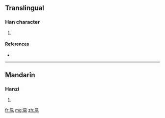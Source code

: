 ==Translingual==

===Han character===
{{Han char|rn=16|rad=几|as=05|sn=7|four=|canj=竹弓一日 (HNMA), X竹弓一日 (XHNMA)}}

# {{defn|Han|sort=几05}}

====References====
* {{Han ref|kx=1411.070|dkj=01765|dj=0299.320|hdz=10277.110|uh=51EC|ud=20972}}

----

==Mandarin==

===Hanzi===
{{cmn-hanzi|pin=[[fēng]] ([[feng1]])|wg=feng<sup>1</sup>}}

# {{defn|Mandarin|sort=几05}}

[[fr:凬]]
[[mg:凬]]
[[zh:凬]]